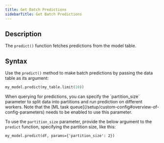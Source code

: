 ```yaml
---
title: Get Batch Predictions
sidebarTitle: Get Batch Predictions
---
```


## Description

The `predict()` function fetches predictions from the model table.

## Syntax

Use the `predict()` method to make batch predictions by passing the data table as its argument:

```python
my_model.predict(my_table.limit(10))
```

<Tip>
When querying for predictions, you can specify the `partition_size` parameter to split data into partitions and run prediction on different workers. Note that the [ML task queue](/setup/custom-config#overview-of-config-parameters) needs to be enabled to use this parameter.

To use the `partition_size` parameter, provide the below argument to the `predict` function, specifying the partition size, like this:

```
my_model.predict(df, params={'partition_size': 2})
```
</Tip>
